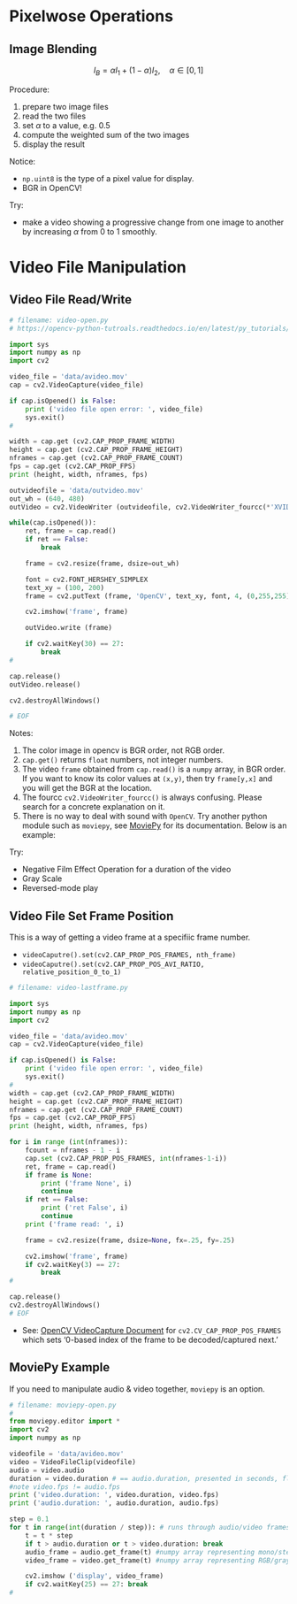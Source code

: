# Pixelwose Operations {#pixel}

## Image Blending 

$$ I_B = \alpha I_1 + (1-\alpha) I_2 , \quad \alpha \in [0, 1]$$

Procedure:

1. prepare two image files
1. read the two files
1. set $\alpha$ to a value, e.g. $0.5$
1. compute the weighted sum of the two images
1. display the result

Notice:

- `np.uint8` is the type of a pixel value for display.
- BGR in OpenCV!

Try:

- make a video showing a progressive change from one image to another by increasing $\alpha$ from 0 to 1 smoothly.










# Video File Manipulation {#video}

## Video File Read/Write

```python
# filename: video-open.py
# https://opencv-python-tutroals.readthedocs.io/en/latest/py_tutorials/py_gui/py_drawing_functions/py_drawing_functions.html#drawing-functions

import sys
import numpy as np
import cv2

video_file = 'data/avideo.mov'
cap = cv2.VideoCapture(video_file)

if cap.isOpened() is False:
    print ('video file open error: ', video_file)
    sys.exit()
#

width = cap.get (cv2.CAP_PROP_FRAME_WIDTH)
height = cap.get (cv2.CAP_PROP_FRAME_HEIGHT)
nframes = cap.get (cv2.CAP_PROP_FRAME_COUNT)
fps = cap.get (cv2.CAP_PROP_FPS)
print (height, width, nframes, fps)

outvideofile = 'data/outvideo.mov'
out_wh = (640, 480)
outVideo = cv2.VideoWriter (outvideofile, cv2.VideoWriter_fourcc(*'XVID'), 30.0, out_wh)

while(cap.isOpened()):
    ret, frame = cap.read()
    if ret == False: 
        break

    frame = cv2.resize(frame, dsize=out_wh)

    font = cv2.FONT_HERSHEY_SIMPLEX
    text_xy = (100, 200)
    frame = cv2.putText (frame, 'OpenCV', text_xy, font, 4, (0,255,255), 2, cv2.LINE_AA)

    cv2.imshow('frame', frame)

    outVideo.write (frame)

    if cv2.waitKey(30) == 27:
        break
#

cap.release()
outVideo.release()

cv2.destroyAllWindows()

# EOF
```

Notes:

1. The color image in opencv is BGR order, not RGB order.
2. `cap.get()` returns `float` numbers, not integer numbers.
3. The video `frame` obtained from `cap.read()` is a `numpy` array, in BGR order. If you want to know its color values at `(x,y)`, then try `frame[y,x]` and you will get the BGR at the location.
4. The fourcc `cv2.VideoWriter_fourcc()` is always confusing. Please search for a concrete explanation on it.
5. There is no way to deal with sound with `OpenCV`. Try another python module such as `moviepy`, see [MoviePy](http://zulko.github.io/moviepy/index.html) for its documentation. Below is an example:


Try:

- Negative Film Effect Operation for a duration of the video
- Gray Scale
- Reversed-mode play 






## Video File Set Frame Position

This is a way of getting a video frame at a specifiic frame number.

- `videoCaputre().set(cv2.CAP_PROP_POS_FRAMES, nth_frame)`
- `videoCaputre().set(cv2.CAP_PROP_POS_AVI_RATIO, relative_position_0_to_1)`

```python
# filename: video-lastframe.py

import sys
import numpy as np
import cv2

video_file = 'data/avideo.mov'
cap = cv2.VideoCapture(video_file)

if cap.isOpened() is False:
    print ('video file open error: ', video_file)
    sys.exit()
#
width = cap.get (cv2.CAP_PROP_FRAME_WIDTH)
height = cap.get (cv2.CAP_PROP_FRAME_HEIGHT)
nframes = cap.get (cv2.CAP_PROP_FRAME_COUNT)
fps = cap.get (cv2.CAP_PROP_FPS)
print (height, width, nframes, fps)

for i in range (int(nframes)):
    fcount = nframes - 1 - i
    cap.set (cv2.CAP_PROP_POS_FRAMES, int(nframes-1-i))
    ret, frame = cap.read()
    if frame is None:
        print ('frame None', i)
        continue
    if ret == False: 
        print ('ret False', i)
        continue
    print ('frame read: ', i)

    frame = cv2.resize(frame, dsize=None, fx=.25, fy=.25)

    cv2.imshow('frame', frame)
    if cv2.waitKey(3) == 27:
        break
#

cap.release()
cv2.destroyAllWindows()
# EOF
```

- See: [OpenCV VideoCapture Document](https://docs.opencv.org/4.0.1/d4/d15/group__videoio__flags__base.html#gaeb8dd9c89c10a5c63c139bf7c4f5704d) for `cv2.CV_CAP_PROP_POS_FRAMES` which sets '0-based index of the frame to be decoded/captured next.' 



## MoviePy Example

If you need to manipulate audio & video together, `moviepy` is an option.

```python
# filename: moviepy-open.py
#
from moviepy.editor import *
import cv2
import numpy as np

videofile = 'data/avideo.mov'
video = VideoFileClip(videofile)
audio = video.audio
duration = video.duration # == audio.duration, presented in seconds, float
#note video.fps != audio.fps
print ('video.duration: ', video.duration, video.fps)
print ('audio.duration: ', audio.duration, audio.fps)

step = 0.1
for t in range(int(duration / step)): # runs through audio/video frames obtaining them by timestamp with step 100 msec
    t = t * step
    if t > audio.duration or t > video.duration: break
    audio_frame = audio.get_frame(t) #numpy array representing mono/stereo values
    video_frame = video.get_frame(t) #numpy array representing RGB/gray frame

    cv2.imshow ('display', video_frame)
    if cv2.waitKey(25) == 27: break
#
```

